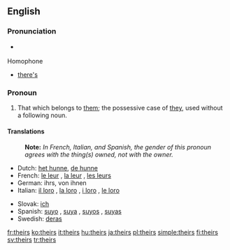 {{wikipedia}}
==English==

===Pronunciation===
*{{audio|en-us-theirs.ogg|Audio (US)}}
*:{{rhymes|ɛə(r)z}}

;Homophone
*[[there's]]

===Pronoun===
{{en-pron}}

# That which belongs to [[them]]; the possessive case of [[they]], used without a following noun.

====Translations====
{{trans-top|that which belongs to them}}
:'''Note:''' ''In French, Italian, and Spanish, the gender of this pronoun agrees with the thing(s) owned, not with the owner.''
*Dutch: [[het hunne]], [[de hunne]]
*French: [[le leur]] {{f|s}}, [[la leur]] {{f|s}}, [[les leurs]] {{p}}
*German: ihrs, von ihnen
*Italian: [[il loro]] {{m|s}}, [[la loro]] {{f|s}}, [[i loro]] {{m|p}}, [[le loro]] {{f|p}}
{{trans-mid}}
*Slovak: [[ich#Slovak|ich]]
*Spanish: [[suyo]] {{m|s}}, [[suya]] {{f|s}}, [[suyos]] {{m|p}}, [[suyas]] {{f|p}}
*Swedish: [[deras]]
{{trans-bottom}}


[[fr:theirs]]
[[ko:theirs]]
[[it:theirs]]
[[hu:theirs]]
[[ja:theirs]]
[[pl:theirs]]
[[simple:theirs]]
[[fi:theirs]]
[[sv:theirs]]
[[tr:theirs]]